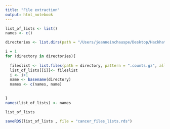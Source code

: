 ```yaml
---
title: "File extraction"
output: html_notebook
---
```



```r
list_of_lists <- list()
names <- c()

directories <- list.dirs(path = "/Users/jeanneinchauspe/Desktop/Hackhathon/cancer-data", full.names = TRUE, recursive = FALSE)

i = 1
for (directory in directories){
  
  fileslist <- list.files(path = directory, pattern = ".counts.gz", all.files = TRUE, full.names = FALSE)
  list_of_lists[[i]]<- fileslist
  i <- i+1
  name <- basename(directory)
  names <- c(names, name)
  

}
names(list_of_lists) <- names

list_of_lists

saveRDS(list_of_lists , file = "cancer_files_lists.rds")
```

